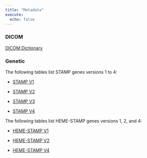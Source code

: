 ```yaml
---
title: "Metadata"
execute:
  echo: false
---
```



### DICOM 

[DICOM Dictionary](dicom_data_dict/dicom_data_dictionary.qmd)

### Genetic

The following tables list STAMP genes versions 1 to 4:

* [STAMP V1](stamp_data_dict/stamp_v1.qmd)

* [STAMP V2](stamp_data_dict/stamp_v2.qmd)

* [STAMP V3](stamp_data_dict/stamp_v3.qmd)

* [STAMP V4](stamp_data_dict/stamp_v4.qmd)

The following tables list HEME-STAMP genes versions 1, 2, and 4:

* [HEME-STAMP V1](stamp_data_dict/heme_stamp_v1.qmd)

* [HEME-STAMP V2](stamp_data_dict/heme_stamp_v2.qmd)

* [HEME-STAMP V4](stamp_data_dict/heme_stamp_v4.qmd)